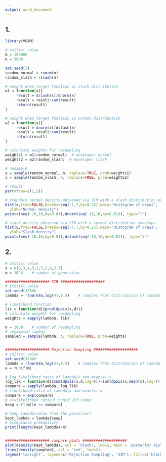 ---
output: word_document
---

## 1.

```{r}
library(VGAM)

# initial value
m = 100000
n = 5000

set.seed(1)
random_normal = rnorm(m)
random_slash = rslash(m)

# weight when target function is slash distribution
w1 = function(x){
     result = dslash(x)/dnorm(x)
     result = result/sum(result)
     return(result)
}

# weight when target function is normal distribution
w2 = function(x){
     result = dnorm(x)/dslash(x)
     result = result/sum(result)
     return(result)
}

# calculate weights for resampling
weights1 = w1(random_normal)  # envelope: normal
weights2 = w2(random_slash)  # envelope: slash

# resample
y = sample(random_normal, n, replace=TRUE, prob=weights1)
x = sample(random_slash, n, replace=TRUE, prob=weights2)

# result
par(mfrow=c(1,2))

# standard normal density obtained via SIR with a slash distribution envelope
hist(x,freq=FALSE,breaks=seq(-7,7,by=0.25),main="Histogram of draws",
  ylab="Normal density")
points(seq(-10,10,by=0.01),dnorm(seq(-10,10,by=0.01)), type="l")

# slash density obtained via SIR with a normal distribution envelope
hist(y,freq=FALSE,breaks=seq(-7,7,by=0.25),main="Histogram of draws",
  ylab="Slash density")
points(seq(-10,10,by=0.01),dslash(seq(-10,10,by=0.01)), type="l")
```

## 2.

```{r}
# initial value
x = c(8,3,4,3,1,7,2,6,2,7)
m = 10^4    # number of generation

#################### SIR ####################
# initial value
set.seed(1234)
lambda = rlnorm(m,log(4),0.5)    # samples from distribution of lambda

# likelihood function
lik = function(d){prod(dpois(x,d))}  
# calculate weights for resampling
weights = sapply(lambda, lik)

n = 1000    # number of resampling
# resampled lambda
sampled = sample(lambda, n, replace=TRUE, prob=weights)   


#################### Rejection Sampling ####################
# initial value
set.seed(1234)
lambda = rlnorm(m,log(4),0.5)    # samples from distribution of lambda
u = runif(m)

# log likelihood ratio of lambda|x and mean(x)|x
log_lik = function(d){sum(dpois(x,d,log=T))-sum(dpois(x,mean(x),log=T))}
compare = sapply(lambda, log_lik)
# likelihood ratio of lambda|x and mean(x)|x
compare = exp(compare)
# u<=likelihood ratio가 true인 것의 index
keep = (1:m)[u <= compare]

# keep lambda(=draw from the posterior)
kept_lambda = lambda[keep]
# acceptance probability
print(length(kept_lambda)/m) 


#################### compare plots ####################
plot(density(kept_lambda), col = 'black', lwd=2, main = 'posterior distribution')
lines(density(sampled), col = 'red', lwd=2)
legend('topright', legend=c('Rejection Sampling', 'SIR'), fill=c('black', 'red'), border='white')
```






